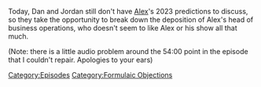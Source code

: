 {{DEFAULTSORT:
    #_EPISODE_0765:Formulaic Objections Part 13
}}{{Episode
    | title           = Formulaic Objections Part 13
    | caption         = Listen to this episode on [https://knowledgefight.libsyn.com/765-formulaic-objections-part-13 Libsyn] [https://open.spotify.com/episode/1KXnw5nKknDxttDbT2yNbz Spotify], Read the [[Transcript/765: Formulaic Objections Part 13|Unofficial Transcript]]
    | episodeNumber   = 765
    | length          = 02:02:04
    | airDate         = January 9, 2023
    | episodeType     = [[:Category:Formulaic Objections|Formulaic Objections]]
    | appearance      = [[Chris Mattei]], [[Tim Fruge]], [[Norm Pattis]]
    | previousEpisode = [[764: Jordan Takes The Wheel 9]]
    | nextEpisode     = [[766: December 16, 2003]]
}}

{{Stub}}

Today, Dan and Jordan still don't have [[Alex Jones|Alex]]'s 2023 predictions to discuss, so they take the opportunity to break down the deposition of Alex's head of business operations, who doesn't seem to like Alex or his show all that much.

(Note: there is a little audio problem around the 54:00 point in the episode that I couldn't repair.  Apologies to your ears)

[[Category:Episodes]]
[[Category:Formulaic Objections]]
